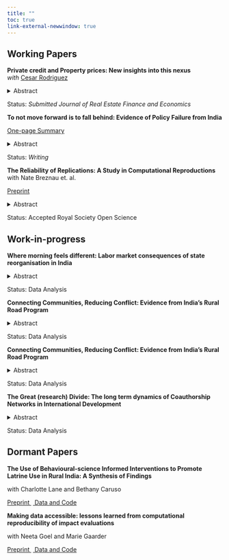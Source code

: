 ```yaml
---
title: ""
toc: true 
link-external-newwindow: true
---
```


## Working Papers

**Private credit and Property prices: New insights into this nexus**</br> *with* <a href="https://sites.google.com/site/cesarruy"> Cesar Rodriguez </a>

<details>

<summary>Abstract</summary>

The relationship between the dynamics of property prices and private credit has long been a focal point for economists and policymakers, particularly given its role in financial stability. Understanding this relationship is especially crucial for developing economies, where financial markets are often less mature and more vulnerable to external shocks. This paper examines this relationship using quarterly data from 27 countries spanning 1982 to 2021. Through an instrumental variables approach that addresses endogeneity concerns, we identify three key findings. First, property price growth consistently drives private credit growth across both developed and developing economies, with a one percentage point increase in property prices associated with a 0.35 percentage point rise in private credit growth. Second, conventional macroeconomic factors such as interest rates, inflation, and GDP growth affect credit dynamics differently across development levels. Third, external factors, particularly trade openness and commodity price fluctuations, play an especially significant role in shaping credit dynamics in developing countries. Additionally, our analysis suggests that the property price-credit nexus has evolved, with notable shifts occurring around major economic events. Our results are robust to various sensitivity checks and alternative specifications and methodologies. These findings have important implications for the design of macroprudential policies, especially in developing economies where institutional capacities may differ from more developed markets.

</details>

Status: *Submitted Journal of Real Estate Finance and Economics*

**To not move forward is to fall behind: Evidence of Policy Failure from India**</br>

<a href="https://oregonstate.box.com/s/zkuxpafyb0ljsqf2kop0mjtwt14yfdga"> One-page Summary </a>

<details>

<summary>Abstract</summary>

This paper studies the effect of non-implementation of education reforms on enrollment levels at the elementary school level in India. The paper exploits a unique natural experiment in which the Right of Children to Free and Compulsory Education (RTE) Act of 2009 was implemented in India, except for the state (now UT) of Jammu & Kashmir (J&K). Using a quasi-experimental synthetic control approach, I estimate the causal impact of the non-implementation of the RTE act on enrollment levels in elementary schools in J&K. Using household surveys and administrative data from the Ministry of Education, I find that on average nearly 300,000 (16.8% more than pre-RTE enrollments) additional elementary-aged children could have enrolled annually if the act had been rolled out in J&K.

</details>

Status: *Writing*

**The Reliability of Replications: A Study in Computational Reproductions** </br> with Nate Breznau et. al.

<a href="https://www.doi.org/10.31235/osf.io/j7qta"> Preprint </a>

<details>

<summary>Abstract</summary>

This paper reports findings from a crowdsourced replication. Eighty-five independent teams attempted a computational replication of results reported in an original study of policy preferences and immigration by fitting the same statistical models to the same data. The replication involved an experimental condition. Random assignment put participating teams into either the transparent group that received the original study and code, or the opaque group receiving only a methods section, rough results description and no code. The transparent group mostly verified the numerical results of the original study with the same sign and p-value threshold (95.7%), while the opaque group had less success (89.3%). Exact numerical reproductions to the second decimal place were far less common (76.9% and 48.1%), and the number of teams who verified at least 95% of all effects in all models they ran was 79.5% and 65.2% respectively. Therefore, the reliability we quantify depends on how reliability is defined, but most definitions suggest it would take a minimum of three independent replications to achieve reliability. Qualitative investigation of the teams’ workflows reveals many causes of error including mistakes and procedural variations. Although minor error across researchers is not surprising, we show this occurs where it is least expected in the case of computational reproduction. Even when we curate the results to boost ecological validity, the error remains large enough to undermine reliability between researchers to some extent. The presence of inter-researcher variability may explain some of the current “reliability crisis” in the social sciences because it may be undetected in all forms of research involving data analysis. The obvious implication of our study is more transparency. Broader implications are that researcher variability adds an additional meta-source of error that may not derive from conscious measurement or modeling decisions, and that replications cannot alone resolve this type of uncertainty.

</details>

Status: Accepted Royal Society Open Science

## Work-in-progress

**Where morning feels different: Labor market consequences of state reorganisation in India**

<details>

<summary>Abstract</summary>

... Coming soon

</details>

Status: Data Analysis

**Connecting Communities, Reducing Conflict: Evidence from India's Rural Road Program**

<details>

<summary>Abstract</summary>

... Coming soon

</details>

Status: Data Analysis

**Connecting Communities, Reducing Conflict: Evidence from India's Rural Road Program**

<details>

<summary>Abstract</summary>

... Coming soon

</details>

Status: Data Analysis


**The Great (research) Divide: The long term dynamics of Coauthorship Networks in International Development**

<details>

<summary>Abstract</summary>

... Coming soon

</details>

Status: Data Analysis

## Dormant Papers

**The Use of Behavioural-science Informed Interventions to Promote Latrine Use in Rural India: A Synthesis of Findings** </br>

with Charlotte Lane and Bethany Caruso

<a href="https://www.doi.org/10.31222/osf.io/g7cmd"> Preprint </a> <a href="https://doi.org/10.7910/DVN/IDJ8FJ"> Data and Code </a>\

**Making data accessible: lessons learned from computational reproducibility of impact evaluations** </br>

with Neeta Goel and Marie Gaarder

<a href="https://www.doi.org/10.31219/osf.io/4jvq2"> Preprint </a> <a href="https://doi.org/10.7910/DVN/FPNITS"> Data and Code </a>\
